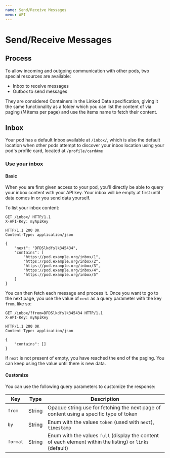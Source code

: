 ```yaml
---
name: Send/Receive Messages
menu: API
---
```

# Send/Receive Messages

## Process

To allow incoming and outgoing communication with other pods, two special resources are available:
- Inbox to receive messages
- Outbox to send messages

They are considered Containers in the Linked Data specification, giving it the same functionality
as a folder which you can list the content of via paging (*N* items per page) and use the items name
to fetch their content.

## Inbox

Your pod has a default Inbox available at `/inbox/`, which is also the default location when other
pods attempt to discover your inbox location using your pod's profile card, located at `/profile/card#me`

### Use your inbox

#### Basic
When you are first given access to your pod, you'll directly be able to query your inbox content with your
API key. Your inbox will be empty at first until data comes in or you send data yourself.

To list your inbox content:
```http
GET /inbox/ HTTP/1.1
X-API-Key: myApiKey

HTTP/1.1 200 OK
Content-Type: application/json

{
    "next": "DFDSlkdfslk345434",
    "contains": [
        "https://pod.example.org/inbox/1",
        "https://pod.example.org/inbox/2",
        "https://pod.example.org/inbox/3",
        "https://pod.example.org/inbox/4",
        "https://pod.example.org/inbox/5"
    ]
}
```
You can then fetch each message and process it. Once you want to go to the next page, you use the value of `next`
as a query parameter with the key `from`, like so:
```http
GET /inbox/?from=DFDSlkdfslk345434 HTTP/1.1
X-API-Key: myApiKey

HTTP/1.1 200 OK
Content-Type: application/json

{
    "contains": []
}
```
If `next` is not present of empty, you have reached the end of the paging. You can keep using the value until there
is new data.

#### Customize
You can use the following query parameters to customize the response:

| Key      | Type   | Description                                                                                               |
|----------|--------|-----------------------------------------------------------------------------------------------------------|
| `from`   | String | Opaque string use for fetching the next page of content using a specific type of token                    |
| `by`     | String | Enum with the values `token` (used with `next`), `timestamp`                                              |
| `format` | String | Enum with the values `full` (display the content of each element within the listing) or `links` (default) |
